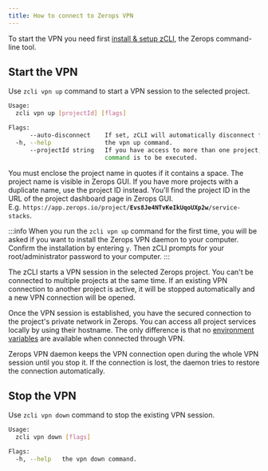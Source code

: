 ```yaml
---
title: How to connect to Zerops VPN
---
```


To start the VPN you need first [install & setup zCLI](/references/cli/install), the Zerops command-line tool.

## Start the VPN
Use `zcli vpn up` command to start a VPN session to the selected project.

```sh
Usage:
  zcli vpn up [projectId] [flags]

Flags:
      --auto-disconnect    If set, zCLI will automatically disconnect from the VPN if it is already connected.
  -h, --help               the vpn up command.
      --projectId string   If you have access to more than one project, you must specify the project ID for which the
                           command is to be executed.
```

You must enclose the project name in quotes if it contains a space. The project name is visible in Zerops GUI. If you have more projects with a duplicate name, use the project ID instead. You'll find the project ID in the URL of the project dashboard page in Zerops GUI. <br/>E.g. <code>https://app&#46;zerops.io/project/<b>Evs8Je4NTvKeIkUqoUXp2w</b>/service-stacks</code>.

:::info 
When you run the `zcli vpn up` command for the first time, you will be asked if you want to install the Zerops VPN daemon to your computer. Confirm the installation by entering `y`. Then zCLI prompts for your root/administrator password to your computer.
:::

The zCLI starts a VPN session in the selected Zerops project. You can't be connected to multiple projects at the same time. If an existing VPN connection to another project is active, it will be stopped automatically and a new VPN connection will be opened.

Once the VPN session is established, you have the secured connection to the project's private network in Zerops. You can access all project services locally by using their hostname. The only difference is that no [environment variables](/features/env-variables) are available when connected through VPN. 

Zerops VPN daemon keeps the VPN connection open during the whole VPN session until you stop it. If the connection is lost, the daemon tries to restore the connection automatically.

## Stop the VPN
Use `zcli vpn down` command to stop the existing VPN session.

```sh
Usage:
  zcli vpn down [flags]

Flags:
  -h, --help   the vpn down command.
```
